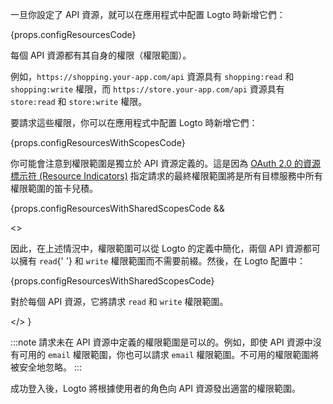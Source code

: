 一旦你設定了 API 資源，就可以在應用程式中配置 Logto 時新增它們：

{props.configResourcesCode}

每個 API 資源都有其自身的權限（權限範圍）。

例如，`https://shopping.your-app.com/api` 資源具有 `shopping:read` 和 `shopping:write` 權限，而 `https://store.your-app.com/api` 資源具有 `store:read` 和 `store:write` 權限。

要請求這些權限，你可以在應用程式中配置 Logto 時新增它們：

{props.configResourcesWithScopesCode}

你可能會注意到權限範圍是獨立於 API 資源定義的。這是因為 [OAuth 2.0 的資源標示符 (Resource Indicators)](https://www.rfc-editor.org/rfc/rfc8707.html) 指定請求的最終權限範圍將是所有目標服務中所有權限範圍的笛卡兒積。

{props.configResourcesWithSharedScopesCode &&

<>

<p>
  因此，在上述情況中，權限範圍可以從 Logto 的定義中簡化，兩個 API 資源都可以擁有 <code>read</code>{' '}
  和 <code>write</code> 權限範圍而不需要前綴。然後，在 Logto 配置中：
</p>

{props.configResourcesWithSharedScopesCode}

<p>
  對於每個 API 資源，它將請求 <code>read</code> 和 <code>write</code> 權限範圍。
</p>

</>
}

:::note
請求未在 API 資源中定義的權限範圍是可以的。例如，即使 API 資源中沒有可用的 `email` 權限範圍，你也可以請求 `email` 權限範圍。不可用的權限範圍將被安全地忽略。
:::

成功登入後，Logto 將根據使用者的角色向 API 資源發出適當的權限範圍。
